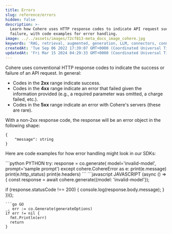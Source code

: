```yaml
---
title: Errors
slug: reference/errors
hidden: false
description: >-
  Learn how Cohere uses HTTP response codes to indicate API request success or
  failure, with code examples for error handling.
image: ../../assets/images/72cf813-meta_docs_image_cohere.jpg
keywords: 'RAG, retrieval, augmented, generation, LLM, connectors, connector, langchain'
createdAt: 'Tue Sep 06 2022 17:39:07 GMT+0000 (Coordinated Universal Time)'
updatedAt: 'Fri Mar 15 2024 04:29:33 GMT+0000 (Coordinated Universal Time)'
---
```

Cohere uses conventional HTTP response codes to indicate the success or failure of an API request. In general:

- Codes in the **2xx** range indicate success.
- Codes in the **4xx** range indicate an error that failed given the information provided (e.g., a required parameter was omitted, a charge failed, etc.).
- Codes in the **5xx** range indicate an error with Cohere's servers (these are rare).

With a non-2xx response code, the response will be an error object in the following shape:

```
{
    "message": string
}
```

Here are code examples for how error handling might look in our SDKs:

<CodeBlocks>
```python PYTHON
 try:
  response = co.generate(
      model='invalid-model',
      prompt='sample prompt')
  except cohere.CohereError as e:
      print(e.message)
      print(e.http_status)
      print(e.headers)
```
```javascript JAVASCRIPT
(async () => {
  const response = await cohere.generate({model: 'invalid-model'});

  if (response.statusCode !== 200) {
      console.log(response.body.message);
  }
})();
```
```go GO
_, err := co.Generate(generateOptions)
if err != nil {
  fmt.Println(err)
  return
}
```
</CodeBlocks>

